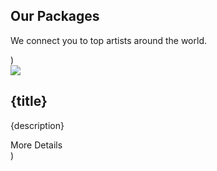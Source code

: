   <Section py="8|12|16|24" {...props}>
      <Container>
        <H2 m="0" lineHeight="tight" textAlign="center">
        Our Packages
        </H2>
        <P fontSize="xl|2xl" mt="2" textAlign="center">
        We connect you to top artists around the world.
        </P>
        <Grid col="1|2" gap="6|8|10">
        <Card
          image="makkah-done.jpg"
          title="General Umrah Package"
          description="sssssssssssuuuuuuuuur eisn apr  xuje"
          link="/packages"
        />
        <Card
          image="the-pilgrims-guide2.jpg"
          title="VIP Package"
          description="A eaque id quia nobis quod. Commodi enim accusantium doloremque
              option."
          link="/packages"
        />
      </Grid>
    </Container>
  </Section>
)

  <Div {...props}>
    <Image src={image} w="full" />
    <Div py="4|6|8">
      <H2 m="0" fontSize="3xl">
        {title}
      </H2>
      <P fontSize="xl">{description}</P>
      <ButtonLink href={link} variant="primary">
        More Details <Icon name="arrow-right" ml="2" />
      </ButtonLink>
    </Div>
  </Div>
)